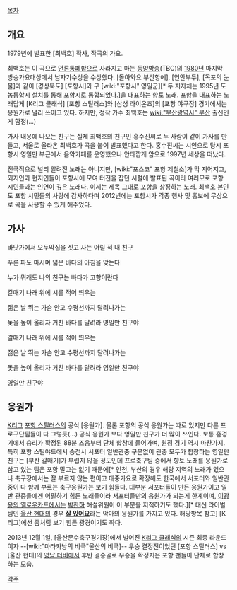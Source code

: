 {{{#!html
<object width="420" height="315"><param name="movie" value="//www.youtube.com/v/VFcCLIdXU5o?hl=ko_KR&amp;version=3"></param><param name="allowFullScreen" value="true"></param><param name="allowscriptaccess" value="always"></param><embed src="//www.youtube.com/v/VFcCLIdXU5o?hl=ko_KR&amp;version=3" type="application/x-shockwave-flash" width="420" height="315" allowscriptaccess="always" allowfullscreen="true"></embed></object>}}}

[[목차]]
== 개요 ==
1979년에 발표한 [최백호] 작사, 작곡의 가요.

최백호는 이 곡으로 [[언론통폐합]]으로 사라지고 마는 [[동양방송]](TBC)의 [[1980년]] 마지막 방송가요대상에서 남자가수상을 수상했다. [돌아와요 부산항에], [연안부두], [목포의 눈물]과 같이 [경상북도] [포항시]와 구 [wiki:"포항시" 영일군][* 두 지자체는 1995년 도농통합시 설치를 통해 포항시로 통합되었다.]을 대표하는 향토 노래. 포항을 대표하는 노래답게 [K리그 클래식] [포항 스틸러스]와 [삼성 라이온즈]의 [포항 야구장] 경기에서는 응원가로 널리 쓰이고 있다. 하지만, 정작 가수 최백호는 [[wiki:"부산광역시" 부산]] 출신인게 함정(...)

가사 내용에 나오는 친구는 실제 최백호의 친구인 홍수진씨로 두 사람이 같이 가사를 만들고, 서울로 올라온 최백호가 곡을 붙여 발표했다고 한다. 홍수진씨는 시인으로 당시 포항시 영일만 부근에서 음악카페를 운영했으나 안타깝게 암으로 1997년 세상을 떠났다.

전국적으로 널리 알려진 노래는 아니지만, [wiki:"포스코" 포항 제철소]가 막 지어지고, 외지인과 현지인들이 포항시에 모여 터전을 잡던 시절에 발표된 곡이라 여러모로 포항 시민들과는 인연이 깊은 노래다. 이제는 제목 그대로 포항을 상징하는 노래. 최백호 본인도 포항 시민들의 사랑에 감사하다며 2012년에는 포항시가 각종 행사 및 홍보에 무상으로 곡을 사용할 수 있게 해주었다.

== 가사 ==
바닷가에서 오두막집을 짓고 
사는 어릴 적 내 친구

푸른 파도 마시며 넓은 바다의 
아침을 맞는다

누가 뭐래도 나의 친구는 
바다가 고향이란다

갈매기 나래 위에 
시를 적어 띄우는 

젊은 날 뛰는 가슴 안고 
수평선까지 달려나가는 

돛을 높이 올리자 거친 바다를 
달려라 영일만 친구야 

갈매기 나래 위에 
시를 적어 띄우는 

젊은 날 뛰는 가슴 안고 
수평선까지 달려나가는 

돛을 높이 올리자 거친 바다를 
달려라 영일만 친구야 

영일만 친구야

== 응원가 ==
{{{#!html
<object width="640" height="360"><param name="movie" value="http://www.youtube.com/v/_9A9D6B0G-Q&hl=ko_KR&feature=player_embedded&version=3"></param><param name="allowFullScreen" value="true"></param><param name="allowScriptAccess" value="always"></param><embed src="http://www.youtube.com/v/_9A9D6B0G-Q&hl=ko_KR&feature=player_embedded&version=3" type="application/x-shockwave-flash" allowfullscreen="true" allowScriptAccess="always" width="640" height="360"></embed></object>}}}

[[K리그]] [[포항 스틸러스]]의 공식 [응원가]. 물론 포항의 공식 응원가는 따로 있지만 다른 프로구단팀들이 다 그렇듯(...) 공식 응원가 보다 영일만 친구가 더 많이 쓰인다. 보통 홈경기에서 승리가 확정된 88분 즈음부터 단체 합창에 들어가며, 원정 경기 역시 마찬가지. 특히 포항 스틸야드에서 승전시 서포터 일반관중 구분없이 관중 모두가 합창하는 영일만 친구는 [부산 갈매기]가 부럽지 않을 정도인데 프로축구팀 중에서 향토 노래를 응원가로 삼고 있는 팀은 포항 말고는 없기 때문에[* 인천, 부산의 경우 해당 지역의 노래가 있으나 축구장에서는 잘 부르지 않는 편이고 대중가요로 확장해도 한국에서 서포터와 일반관중이 다 함께 부르는 축구응원가는 보기 힘들다. 대부분 서포터들이 만든 응원가이고 일반 관중들에겐 어필하기 힘든 노래들이라 서포터들만의 응원가가 되는게 한계이며, [[이광용의 옐로우카드]]에서는 [[박찬하]] 해설위원이 이 부분을 지적하기도 했다.][* 대신 라이벌 팀인 [[울산 현대]]의 경우 '''[[잘 있어요]]'''라는 악마의 응원가를 가지고 있다. 해당항목 참고] [K리그]에선 좀처럼 보기 힘든 광경이기도 하다.

{{{#!html
<object width="560" height="315"><param name="movie" value="//www.youtube.com/v/o4oJS7JpA_k?hl=ko_KR&amp;version=3"></param><param name="allowFullScreen" value="true"></param><param name="allowscriptaccess" value="always"></param><embed src="//www.youtube.com/v/o4oJS7JpA_k?hl=ko_KR&amp;version=3" type="application/x-shockwave-flash" width="560" height="315" allowscriptaccess="always" allowfullscreen="true"></embed></object>}}}

2013년 12월 1일, [울산문수축구경기장]에서 벌어진 [[K리그 클래식]]의 시즌 최종 라운드이자 --[wiki:"마라카낭의 비극"울산의 비극]-- 우승 결정전이었던 [포항 스틸러스] vs [울산 현대]의 [[영남 더비]]에서 후반 결승골로 우승을 확정지은 포항 팬들이 단체로 합창하는 모습.

[[각주]]
